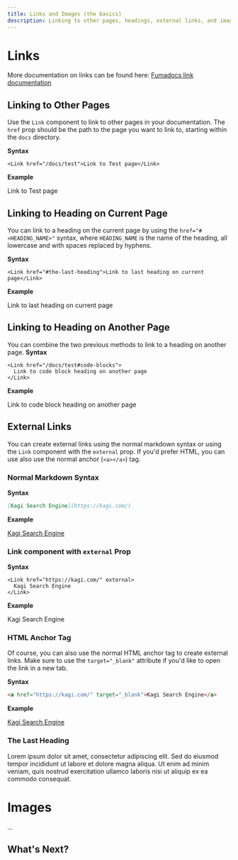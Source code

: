 ```yaml
---
title: Links and Images (the basics)
description: Linking to other pages, headings, external links, and images
---
```



# Links

More documentation on links can be found here: [Fumadocs link documentation](https://fumadocs.vercel.app/docs/headless/components/link)

## Linking to Other Pages

Use the `Link` component to link to other pages in your documentation.
The `href` prop should be the path to the page you want to link to, starting within the `docs` directory.

**Syntax**

```mdx
<Link href="/docs/test">Link to Test page</Link>
```

**Example**

<Link href="/docs/test">Link to Test page</Link>

## Linking to Heading on Current Page

You can link to a heading on the current page by using the `href="#<HEADING_NAME>"` syntax, where
`HEADING_NAME` is the name of the heading, all lowercase and with spaces replaced by hyphens.

**Syntax**

```mdx
<Link href="#the-last-heading">Link to last heading on current page</Link>
```

**Example**

<Link href="#the-last-heading">Link to last heading on current page</Link>

## Linking to Heading on Another Page

You can combine the two previous methods to link to a heading on another page.
**Syntax**

```mdx
<Link href="/docs/test#code-blocks">
  Link to code block heading on another page
</Link>
```

**Example**

<Link href="/docs/test#code-blocks">
  Link to code block heading on another page
</Link>

## External Links

You can create external links using the normal markdown syntax or using the `Link` component with the `external` prop. If you'd prefer HTML, you can use also use the normal anchor (`<a></a>`) tag.

### Normal Markdown Syntax

**Syntax**

```md
[Kagi Search Engine](https://kagi.com/)
```

**Example**

[Kagi Search Engine](https://kagi.com/)

### Link component with `external` Prop

**Syntax**

```mdx
<Link href="https://kagi.com/" external>
  Kagi Search Engine
</Link>
```

**Example**

<Link href="https://kagi.com/" external>
  Kagi Search Engine
</Link>

### HTML Anchor Tag

Of course, you can also use the normal HTML anchor tag to create external links.
Make sure to use the `target="_blank"` attribute if you'd like to open the link in a new tab.

**Syntax**

```html
<a href="https://kagi.com/" target="_blank">Kagi Search Engine</a>
```

**Example**

<a href="https://kagi.com/" target="_blank">
  Kagi Search Engine
</a>

### The Last Heading

Lorem ipsum dolor sit amet, consectetur adipiscing elit. Sed do eiusmod tempor incididunt ut labore et dolore magna aliqua. Ut enim ad minim veniam, quis nostrud exercitation ullamco laboris nisi ut aliquip ex ea commodo consequat.

# Images

...

## What's Next?

<Cards>
  <Card title="Learn more about Fumadocs" href="https://fumadocs.vercel.app" />
  <Card title="Learn more about Next.js" href="https://nextjs.org/docs" />
</Cards>
